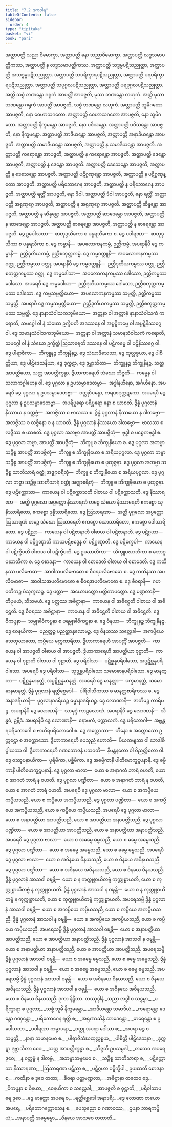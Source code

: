 ```yaml
---
title: "7.2 ဒုကဝါရ"
tableOfContents: false
sidebar:
  order: 4
type: "tipitaka"
basket: "vi"
book: "pari"
---
```



<DynamicBreadcrumb />

<Division number="322" book="pari">

<Paragraph number="1446" book="pari">
အတ္ထာပတ္တိ သညာ ဝိမောက္ခာ, အတ္ထာပတ္တိ နော သညာဝိမောက္ခာ. အတ္ထာပတ္တိ လဒ္ဓသမာပတ္တိကဿ, အတ္ထာပတ္တိ န လဒ္ဓသမာပတ္တိကဿ. အတ္ထာပတ္တိ သဒ္ဓမ္မပဋိသညုတ္တာ, အတ္ထာပတ္တိ အသဒ္ဓမ္မပဋိသညုတ္တာ. အတ္ထာပတ္တိ သပရိက္ခာရပဋိသညုတ္တာ, အတ္ထာပတ္တိ ပရပရိက္ခာရပဋိသညုတ္တာ. အတ္ထာပတ္တိ သပုဂ္ဂလပဋိသညုတ္တာ, အတ္ထာပတ္တိ ပရပုဂ္ဂလပဋိသညုတ္တာ. အတ္ထိ သစ္စံ ဘဏန္တော ဂရုကံ အာပတ္တိံ အာပဇ္ဇတိ, မုသာ ဘဏန္တော လဟုကံ. အတ္ထိ မုသာ ဘဏန္တော ဂရုကံ အာပတ္တိံ အာပဇ္ဇတိ, သစ္စံ ဘဏန္တော လဟုကံ. အတ္ထာပတ္တိ ဘူမိဂတော အာပဇ္ဇတိ, နော ဝေဟာသဂတော. အတ္ထာပတ္တိ ဝေဟာသဂတော အာပဇ္ဇတိ, နော ဘူမိဂတော. အတ္ထာပတ္တိ နိက္ခမန္တော အာပဇ္ဇတိ, နော ပဝိသန္တော. အတ္ထာပတ္တိ ပဝိသန္တော အာပဇ္ဇတိ, နော နိက္ခမန္တော. အတ္ထာပတ္တိ အာဒိယန္တော အာပဇ္ဇတိ, အတ္ထာပတ္တိ အနာဒိယန္တော အာပဇ္ဇတိ. အတ္ထာပတ္တိ သမာဒိယန္တော အာပဇ္ဇတိ, အတ္ထာပတ္တိ န သမာဒိယန္တော အာပဇ္ဇတိ. အတ္ထာပတ္တိ ကရောန္တော အာပဇ္ဇတိ, အတ္ထာပတ္တိ န ကရောန္တော အာပဇ္ဇတိ. အတ္ထာပတ္တိ ဒေန္တော အာပဇ္ဇတိ, အတ္ထာပတ္တိ န ဒေန္တော အာပဇ္ဇတိ. အတ္ထာပတ္တိ ဒေသေန္တော အာပဇ္ဇတိ, အတ္ထာပတ္တိ န ဒေသေန္တော အာပဇ္ဇတိ. အတ္ထာပတ္တိ ပဋိဂ္ဂဏှန္တော အာပဇ္ဇတိ, အတ္ထာပတ္တိ န ပဋိဂ္ဂဏှန္တော အာပဇ္ဇတိ. အတ္ထာပတ္တိ ပရိဘောဂေန အာပဇ္ဇတိ, အတ္ထာပတ္တိ န ပရိဘောဂေန အာပဇ္ဇတိ. အတ္ထာပတ္တိ ရတ္တိံ အာပဇ္ဇတိ, နော ဒိဝါ. အတ္ထာပတ္တိ ဒိဝါ အာပဇ္ဇတိ, နော ရတ္တိံ. အတ္ထာပတ္တိ အရုဏုဂ္ဂေ အာပဇ္ဇတိ, အတ္ထာပတ္တိ န အရုဏုဂ္ဂေ အာပဇ္ဇတိ. အတ္ထာပတ္တိ ဆိန္ဒန္တော အာပဇ္ဇတိ, အတ္ထာပတ္တိ န ဆိန္ဒန္တော အာပဇ္ဇတိ. အတ္ထာပတ္တိ ဆာဒေန္တော အာပဇ္ဇတိ, အတ္ထာပတ္တိ န ဆာဒေန္တော အာပဇ္ဇတိ. အတ္ထာပတ္တိ ဓာရေန္တော အာပဇ္ဇတိ, အတ္ထာပတ္တိ န ဓာရေန္တော အာပဇ္ဇတိ.
</Paragraph>

<Paragraph number="1447" book="pari">
ဒွေ ဥပေါသထာ—  စာတုဒ္ဒသိကော စ ပန္နရသိကော စ. ဒွေ ပဝါရဏာ—  စာတုဒ္ဒသိကာ စ ပန္နရသိကာ စ. ဒွေ ကမ္မာနိ—  အပလောကနကမ္မံ, ဉတ္တိကမ္မံ. အပရာနိပိ ဒွေ ကမ္မာနိ—  ဉတ္တိဒုတိယကမ္မံ, ဉတ္တိစတုတ္ထကမ္မံ. ဒွေ ကမ္မဝတ္ထူနိ—  အပလောကနကမ္မဿ ဝတ္ထု, ဉတ္တိကမ္မဿ ဝတ္ထု. အပရာနိပိ ဒွေ ကမ္မဝတ္ထူနိ—  ဉတ္တိဒုတိယကမ္မဿ ဝတ္ထု, ဉတ္တိစတုတ္ထကမ္မဿ ဝတ္ထု. ဒွေ ကမ္မဒေါသာ—  အပလောကနကမ္မဿ ဒေါသော, ဉတ္တိကမ္မဿ ဒေါသော. အပရေပိ ဒွေ ကမ္မဒေါသာ—  ဉတ္တိဒုတိယကမ္မဿ ဒေါသော, ဉတ္တိစတုတ္ထကမ္မဿ ဒေါသော. ဒွေ ကမ္မသမ္ပတ္တိယော—  အပလောကနကမ္မဿ သမ္ပတ္တိ, ဉတ္တိကမ္မဿ သမ္ပတ္တိ. အပရာပိ ဒွေ ကမ္မသမ္ပတ္တိယော—  ဉတ္တိဒုတိယကမ္မဿ သမ္ပတ္တိ, ဉတ္တိစတုတ္ထကမ္မဿ သမ္ပတ္တိ. ဒွေ နာနာသံဝါသကဘူမိယော—  အတ္တနာ ဝါ အတ္တာနံ နာနာသံဝါသကံ ကရောတိ, သမဂ္ဂေါ ဝါ နံ သံဃော ဥက္ခိပတိ အဒဿနေ ဝါ အပ္ပဋိကမ္မေ ဝါ အပ္ပဋိနိဿဂ္ဂေ ဝါ. ဒွေ သမာနသံဝါသကဘူမိယော—  အတ္တနာ ဝါ အတ္တာနံ သမာနသံဝါသကံ ကရောတိ, သမဂ္ဂေါ ဝါ နံ သံဃော ဥက္ခိတ္တံ ဩသာရေတိ ဒဿနေ ဝါ ပဋိကမ္မေ ဝါ ပဋိနိဿဂ္ဂေ ဝါ. ဒွေ ပါရာဇိကာ—  ဘိက္ခူနဉ္စ ဘိက္ခုနီနဉ္စ. ဒွေ သံဃာဒိသေသာ, ဒွေ ထုလ္လစ္စယာ, ဒွေ ပါစိတ္တိယာ, ဒွေ ပါဋိဒေသနီယာ, ဒွေ ဒုက္ကဋာ, ဒွေ ဒုဗ္ဘာသိတာ—  ဘိက္ခူနဉ္စ ဘိက္ခုနီနဉ္စ. သတ္တ အာပတ္တိယော, သတ္တ အာပတ္တိက္ခန္ဓာ. ဒွီဟာကာရေဟိ သံဃော ဘိဇ္ဇတိ—  ကမ္မေန ဝါ သလာကဂ္ဂါဟေန ဝါ.
</Paragraph>

<Paragraph number="1448" book="pari">
ဒွေ ပုဂ္ဂလာ န ဥပသမ္ပာဒေတဗ္ဗာ—  အဒ္ဓါနဟီနော, အင်္ဂဟီနော. အပရေပိ ဒွေ ပုဂ္ဂလာ န ဥပသမ္ပာဒေတဗ္ဗာ—  ဝတ္ထုဝိပန္နော, ကရဏဒုက္ကဋကော. အပရေပိ ဒွေ ပုဂ္ဂလာ န ဥပသမ္ပာဒေတဗ္ဗာ—  အပရိပူရော ပရိပူရော နော စ ယာစတိ. ဒွိန္နံ ပုဂ္ဂလာနံ နိဿာယ န ဝတ္ထဗ္ဗံ—  အလဇ္ဇိဿ စ ဗာလဿ စ. ဒွိန္နံ ပုဂ္ဂလာနံ နိဿယော န ဒါတဗ္ဗော—  အလဇ္ဇိဿ စ လဇ္ဇိနော စ န ယာစတိ. ဒွိန္နံ ပုဂ္ဂလာနံ နိဿယော ဒါတဗ္ဗော—  ဗာလဿ စ လဇ္ဇိဿ စ ယာစတိ. ဒွေ ပုဂ္ဂလာ အဘဗ္ဗာ အာပတ္တိံ အာပဇ္ဇိတုံ—  ဗုဒ္ဓါ စ ပစ္စေကဗုဒ္ဓါ စ. ဒွေ ပုဂ္ဂလာ ဘဗ္ဗာ, အာပတ္တိံ အာပဇ္ဇိတုံ—  ဘိက္ခူ စ ဘိက္ခုနိယော စ. ဒွေ ပုဂ္ဂလာ အဘဗ္ဗာ သဉ္စိစ္စ အာပတ္တိံ အာပဇ္ဇိတုံ—  ဘိက္ခူ စ ဘိက္ခုနိယော စ အရိယပုဂ္ဂလာ. ဒွေ ပုဂ္ဂလာ ဘဗ္ဗာ သဉ္စိစ္စ အာပတ္တိံ အာပဇ္ဇိတုံ—  ဘိက္ခူ စ ဘိက္ခုနိယော စ ပုထုဇ္ဇနာ. ဒွေ ပုဂ္ဂလာ အဘဗ္ဗာ သဉ္စိစ္စ သာတိသာရံ ဝတ္ထုံ အဇ္ဈာစရိတုံ—  ဘိက္ခူ စ ဘိက္ခုနိယော စ အရိယပုဂ္ဂလာ. ဒွေ ပုဂ္ဂလာ ဘဗ္ဗာ သဉ္စိစ္စ သာတိသာရံ ဝတ္ထုံ အဇ္ဈာစရိတုံ—  ဘိက္ခူ စ ဘိက္ခုနိယော စ ပုထုဇ္ဇနာ.
</Paragraph>

<Paragraph number="1449" book="pari">
ဒွေ ပဋိက္ကောသာ—  ကာယေန ဝါ ပဋိက္ကောသတိ ဝါစာယ ဝါ ပဋိက္ကောသတိ. ဒွေ နိဿာရဏာ—  အတ္ထိ ပုဂ္ဂလော အပ္ပတ္တော နိဿာရဏံ တဉ္စေ သံဃော နိဿာရေတိ ဧကစ္စော သုနိဿာရိတော, ဧကစ္စော ဒုန္နိဿာရိတော. ဒွေ ဩသာရဏာ—  အတ္ထိ ပုဂ္ဂလော အပ္ပတ္တော ဩသာရဏံ တဉ္စေ သံဃော ဩသာရေတိ ဧကစ္စော သောသာရိတော, ဧကစ္စော ဒေါသာရိတော. ဒွေ ပဋိညာ—  ကာယေန ဝါ ပဋိဇာနာတိ ဝါစာယ ဝါ ပဋိဇာနာတိ. ဒွေ ပဋိဂ္ဂဟာ—  ကာယေန ဝါ ပဋိဂ္ဂဏှာတိ ကာယပဋိဗဒ္ဓေန ဝါ ပဋိဂ္ဂဏှာတိ. ဒွေ ပဋိက္ခေပါ—  ကာယေန ဝါ ပဋိက္ခိပတိ ဝါစာယ ဝါ ပဋိက္ခိပတိ. ဒွေ ဥပဃာတိကာ—  သိက္ခူပဃာတိကာ စ ဘောဂူပဃာတိကာ စ. ဒွေ စောဒနာ—  ကာယေန ဝါ စောဒေတိ ဝါစာယ ဝါ စောဒေတိ. ဒွေ ကထိနဿ ပလိဗောဓာ—  အာဝါသပလိဗောဓော စ စီဝရပလိဗောဓော စ. ဒွေ ကထိနဿ အပလိဗောဓာ—  အာဝါသအပလိဗောဓော စ စီဝရအပလိဗောဓော စ. ဒွေ စီဝရာနိ—  ဂဟပတိကဉ္စ ပံသုကူလဉ္စ. ဒွေ ပတ္တာ—  အယောပတ္တော မတ္တိကာပတ္တော. ဒွေ မဏ္ဍလာနိ—  တိပုမယံ, သီသမယံ. ဒွေ ပတ္တဿ အဓိဋ္ဌာနာ—  ကာယေန ဝါ အဓိဋ္ဌေတိ ဝါစာယ ဝါ အဓိဋ္ဌေတိ. ဒွေ စီဝရဿ အဓိဋ္ဌာနာ—  ကာယေန ဝါ အဓိဋ္ဌေတိ ဝါစာယ ဝါ အဓိဋ္ဌေတိ. ဒွေ ဝိကပ္ပနာ—  သမ္မုခါဝိကပ္ပနာ စ ပရမ္မုခါဝိကပ္ပနာ စ. ဒွေ ဝိနယာ—  ဘိက္ခူနဉ္စ ဘိက္ခုနီနဉ္စ. ဒွေ ဝေနယိကာ—  ပညတ္တဉ္စ ပညတ္တာနုလောမဉ္စ. ဒွေ ဝိနယဿ သလ္လေခါ—  အကပ္ပိယေ သေတုဃာတော, ကပ္ပိယေ မတ္တကာရိတာ. ဒွီဟာကာရေဟိ အာပတ္တိံ အာပဇ္ဇတိ—  ကာယေန ဝါ အာပဇ္ဇတိ ဝါစာယ ဝါ အာပဇ္ဇတိ. ဒွီဟာကာရေဟိ အာပတ္တိယာ ဝုဋ္ဌာတိ—  ကာယေန ဝါ ဝုဋ္ဌာတိ ဝါစာယ ဝါ ဝုဋ္ဌာတိ. ဒွေ ပရိဝါသာ—  ပဋိစ္ဆန္နပရိဝါသော, အပ္ပဋိစ္ဆန္နပရိဝါသော. အပရေပိ ဒွေ ပရိဝါသာ—  သုဒ္ဓန္တပရိဝါသော သမောဓာနပရိဝါသော. ဒွေ မာနတ္တာ—  ပဋိစ္ဆန္နမာနတ္တံ, အပ္ပဋိစ္ဆန္နမာနတ္တံ. အပရေပိ ဒွေ မာနတ္တာ—  ပက္ခမာနတ္တံ, သမောဓာနမာနတ္တံ. ဒွိန္နံ ပုဂ္ဂလာနံ ရတ္တိစ္ဆေဒေါ—  ပါရိဝါသိကဿ စ မာနတ္တစာရိကဿ စ. ဒွေ အနာဒရိယာနိ—  ပုဂ္ဂလာနာဒရိယဉ္စ ဓမ္မာနာဒရိယဉ္စ. ဒွေ လောဏာနိ—  ဇာတိမဉ္စ ကာရိမဉ္စ. အပရာနိပိ ဒွေ လောဏာနိ—  သာမုဒ္ဒံ ကာဠလောဏံ. အပရာနိပိ ဒွေ လောဏာနိ—  သိန္ဓဝံ, ဥဗ္ဘိဒံ. အပရာနိပိ ဒွေ လောဏာနိ—  ရောမကံ, ပက္ကာလကံ. ဒွေ ပရိဘောဂါ—  အဗ္ဘန္တရပရိဘောဂေါ စ ဗာဟိရပရိဘောဂေါ စ. ဒွေ အက္ကောသာ—  ဟီနော စ အက္ကောသော ဥက္ကဋ္ဌော စ အက္ကောသော. ဒွီဟာကာရေဟိ ပေသုညံ ဟောတိ—  ပိယကမျဿ ဝါ ဘေဒါဓိပ္ပါယဿ ဝါ. ဒွီဟာကာရေဟိ ဂဏဘောဇနံ ပသဝတိ—  နိမန္တနတော ဝါ ဝိညတ္တိတော ဝါ. ဒွေ ဝဿူပနာယိကာ—  ပုရိမိကာ, ပစ္ဆိမိကာ. ဒွေ အဓမ္မိကာနိ ပါတိမောက္ခဋ္ဌပနာနိ. ဒွေ ဓမ္မိကာနိ ပါတိမောက္ခဋ္ဌပနာနိ.
</Paragraph>

<Paragraph number="1450" book="pari">
ဒွေ ပုဂ္ဂလာ ဗာလာ—  ယော စ အနာဂတံ ဘာရံ ဝဟတိ, ယော စ အာဂတံ ဘာရံ န ဝဟတိ. ဒွေ ပုဂ္ဂလာ ပဏ္ဍိတာ—  ယော စ အနာဂတံ ဘာရံ န ဝဟတိ, ယော စ အာဂတံ ဘာရံ ဝဟတိ. အပရေပိ ဒွေ ပုဂ္ဂလာ ဗာလာ—  ယော စ အကပ္ပိယေ ကပ္ပိယသညီ, ယော စ ကပ္ပိယေ အကပ္ပိယသညီ. ဒွေ ပုဂ္ဂလာ ပဏ္ဍိတာ—  ယော စ အကပ္ပိယေ အကပ္ပိယသညီ, ယော စ ကပ္ပိယေ ကပ္ပိယသညီ. အပရေပိ ဒွေ ပုဂ္ဂလာ ဗာလာ—  ယော စ အနာပတ္တိယာ အာပတ္တိသညီ, ယော စ အာပတ္တိယာ အနာပတ္တိသညီ. ဒွေ ပုဂ္ဂလာ ပဏ္ဍိတာ—  ယော စ အာပတ္တိယာ အာပတ္တိသညီ, ယော စ အနာပတ္တိယာ အနာပတ္တိသညီ. အပရေပိ ဒွေ ပုဂ္ဂလာ ဗာလာ—  ယော စ အဓမ္မေ ဓမ္မသညီ, ယော စ ဓမ္မေ အဓမ္မသညီ. ဒွေ ပုဂ္ဂလာ ပဏ္ဍိတာ—  ယော စ အဓမ္မေ အဓမ္မသညီ, ယော စ ဓမ္မေ ဓမ္မသညီ. အပရေပိ ဒွေ ပုဂ္ဂလာ ဗာလာ—  ယော စ အဝိနယေ ဝိနယသညီ, ယော စ ဝိနယေ အဝိနယသညီ. ဒွေ ပုဂ္ဂလာ ပဏ္ဍိတာ—  ယော စ အဝိနယေ အဝိနယသညီ, ယော စ ဝိနယေ ဝိနယသညီ.
</Paragraph>

<Paragraph number="1451" book="pari">
ဒွိန္နံ ပုဂ္ဂလာနံ အာသဝါ ဝဍ္ဎန္တိ—  ယော စ န ကုက္ကုစ္စာယိတဗ္ဗံ ကုက္ကုစ္စာယတိ, ယော စ ကုက္ကုစ္စာယိတဗ္ဗံ န ကုက္ကုစ္စာယတိ. ဒွိန္နံ ပုဂ္ဂလာနံ အာသဝါ န ဝဍ္ဎန္တိ—  ယော စ န ကုက္ကုစ္စာယိတဗ္ဗံ န ကုက္ကုစ္စာယတိ, ယော စ ကုက္ကုစ္စာယိတဗ္ဗံ ကုက္ကုစ္စာယတိ. အပရေသမ္ပိ ဒွိန္နံ ပုဂ္ဂလာနံ အာသဝါ ဝဍ္ဎန္တိ—  ယော စ အကပ္ပိယေ ကပ္ပိယသညီ, ယော စ ကပ္ပိယေ အကပ္ပိယသညီ. ဒွိန္နံ ပုဂ္ဂလာနံ အာသဝါ န ဝဍ္ဎန္တိ—  ယော စ အကပ္ပိယေ အကပ္ပိယသညီ, ယော စ ကပ္ပိယေ ကပ္ပိယသညီ. အပရေသမ္ပိ ဒွိန္နံ ပုဂ္ဂလာနံ အာသဝါ ဝဍ္ဎန္တိ—  ယော စ အနာပတ္တိယာ အာပတ္တိသညီ, ယော စ အာပတ္တိယာ အနာပတ္တိသညီ. ဒွိန္နံ ပုဂ္ဂလာနံ အာသဝါ န ဝဍ္ဎန္တိ—  ယော စ အနာပတ္တိယာ အနာပတ္တိသညီ, ယော စ အာပတ္တိယာ အာပတ္တိသညီ. အပရေသမ္ပိ ဒွိန္နံ ပုဂ္ဂလာနံ အာသဝါ ဝဍ္ဎန္တိ—  ယော စ အဓမ္မေ ဓမ္မသညီ, ယော စ ဓမ္မေ အဓမ္မသညီ. ဒွိန္နံ ပုဂ္ဂလာနံ အာသဝါ န ဝဍ္ဎန္တိ—  ယော စ အဓမ္မေ အဓမ္မသညီ, ယော စ ဓမ္မေ ဓမ္မသညီ. အပရေသမ္ပိ ဒွိန္နံ ပုဂ္ဂလာနံ အာသဝါ ဝဍ္ဎန္တိ—  ယော စ အဝိနယေ ဝိနယသညီ, ယော စ ဝိနယေ အဝိနယသညီ. ဒွိန္နံ ပုဂ္ဂလာနံ အာသဝါ န ဝဍ္ဎန္တိ—  ယော စ အဝိနယေ အဝိနယသညီ, ယော စ ဝိနယေ ဝိနယသညီ.

</Paragraph>
</Division>

<Paragraph number="1452" type="center" book="pari">
ဒုကာ နိဋ္ဌိတာ.



</Paragraph>

<Paragraph number="1453" type="center" book="pari">
တဿုဒ္ဒါနံ


</Paragraph>

<Paragraph number="1454" type="verses" book="pari">
_သညာ လဒ္ဓါ စ သဒ္ဓမ္မာ,_  
_ပရိက္ခာရာ စ ပုဂ္ဂလာ;_  
_သစ္စံ ဘူမိ နိက္ခမန္တော,_  
_အာဒိယန္တော သမာဒိယံ._  

</Paragraph>

<Paragraph number="1455" type="verses" book="pari">
_ကရောန္တော ဒေန္တော ဂဏှန္တော,_  
_ပရိဘောဂေန ရတ္တိ စ;_  
_အရုဏာဆိန္ဒံ ဆာဒေန္တော,_  
_ဓာရေန္တော စ ဥပေါသထာ._  

</Paragraph>

<Paragraph number="1456" type="verses" book="pari">
_ပဝါရဏာ ကမ္မာပရာ,_  
_ဝတ္ထု အပရာ ဒေါသာ စ;_  
_အပရာ ဒွေ စ သမ္ပတ္တိ,_  
_နာနာ သမာနမေဝ စ._  

</Paragraph>

<Paragraph number="1457" type="verses" book="pari">
_ပါရာဇိသံဃထုလ္လစ္စယ,_  
_ပါစိတ္တိ ပါဋိဒေသနာ;_  
_ဒုက္ကဋာ ဒုဗ္ဘာသိတာ စေဝ,_  
_သတ္တ အာပတ္တိက္ခန္ဓာ စ._  

</Paragraph>

<Paragraph number="1458" type="verses" book="pari">
_ဘိဇ္ဇတိ ဥပသမ္ပဒါ,_  
_တထေဝ အပရေ ဒုဝေ;_  
_န ဝတ္ထဗ္ဗံ န ဒါတဗ္ဗံ,_  
_အဘဗ္ဗာဘဗ္ဗမေဝ စ._  

</Paragraph>

<Paragraph number="1459" type="verses" book="pari">
_သဉ္စိစ္စ သာတိသာရာ စ,_  
_ပဋိက္ကောသာ နိဿာရဏာ;_  
_ဩသာရဏာ ပဋိညာ စ,_  
_ပဋိဂ္ဂဟာ ပဋိက္ခိပါ._  

</Paragraph>

<Paragraph number="1460" type="verses" book="pari">
ဥပဃာတိ စောဒနာ စ,_  
_ကထိနာ စ ဒုဝေ တထာ;_  
_စီဝရာ ပတ္တမဏ္ဍလာ,_  
_အဓိဋ္ဌာနာ တထေဝ ဒွေ._  

</Paragraph>

<Paragraph number="1461" type="verses" book="pari">
_ဝိကပ္ပနာ စ ဝိနယာ,_  
_ဝေနယိကာ စ သလ္လေခါ;_  
_အာပဇ္ဇတိ စ ဝုဋ္ဌာတိ,_  
_ပရိဝါသာပရေ ဒုဝေ._  

</Paragraph>

<Paragraph number="1462" type="verses" book="pari">
_ဒွေ မာနတ္တာ အပရေ စ,_  
_ရတ္တိစ္ဆေဒေါ အနာဒရိ;_  
_ဒွေ လောဏာ တယော အပရေ,_  
_ပရိဘောဂက္ကောသေန စ._  

</Paragraph>

<Paragraph number="1463" type="verses" book="pari">
_ပေသုညော စ ဂဏာဝဿ,_  
_ဌပနာ ဘာရကပ္ပိယံ;_  
_အနာပတ္တိ အဓမ္မဓမ္မာ,_  
_ဝိနယေ အာသဝေ တထာတိ._
</Paragraph>